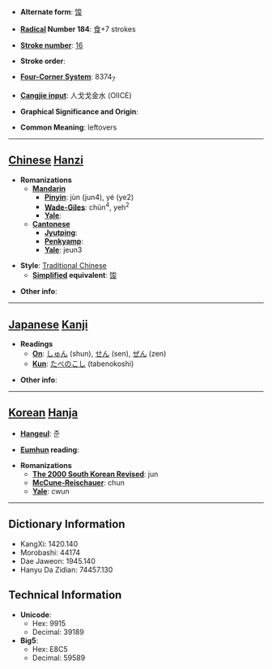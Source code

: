 * '''Alternate form''': [[馂]]

* '''[[Wiktionary:Chinese radical index| Radical]] Number 184''': [[Wiktionary:Chinese radical index 食|食]]+7 strokes

* '''[[Wiktionary:Chinese total strokes index|Stroke number]]''': [[Wiktionary:Chinese total strokes index 16|16]]

* '''Stroke order''': 

* '''[[Wiktionary:Chinese four corner index|Four-Corner System]]''': 8374<sub>7</sub>

* '''[[Wiktionary:Chinese Cangjie index|Cangjie input]]''': 人戈戈金水 (OIICE)

* '''Graphical Significance and Origin''': 

* '''Common Meaning''': leftovers

----

== [[Chinese]] [[Hanzi]] ==

* '''Romanizations'''
** '''[[Mandarin]]'''
*** '''[[Pinyin]]''': jùn (jun4), yé (ye2)
*** '''[[Wade-Giles]]''': chün<sup>4</sup>, yeh<sup>2</sup>
*** '''[[Yale]]''': 
** '''[[Cantonese]]'''
*** '''[[Jyutping]]''':
*** '''[[Penkyamp]]''': 
*** '''[[Yale]]''': jeun3

* '''Style''': [[Traditional Chinese]] 
** '''[[Simplified Chinese|Simplified]] equivalent''': [[馂]]

* '''Other info''': 

----

== [[Japanese]] [[Kanji]] ==

* '''Readings'''
** '''[[On]]''': [[しゅん]] (shun), [[せん]] (sen), [[ぜん]] (zen)
** '''[[Kun]]''': [[たべのこし]] (tabenokoshi)

* '''Other info''':  

----

== [[Korean]] [[Hanja]] ==

* '''[[Hangeul]]''': 준

* '''[[Eumhun]] reading''': 

* '''Romanizations'''
** '''[[The 2000 South Korean Revised Romanization|The 2000 South Korean Revised]]''': jun
** '''[[McCune-Reischauer]]''': chun
** '''[[Yale]]''': cwun

----

== Dictionary Information ==

* KangXi: 1420.140
* Morobashi: 44174
* Dae Jaweon: 1945.140
* Hanyu Da Zidian: 74457.130

== Technical Information ==

* '''Unicode''':
** Hex: 9915
** Decimal: 39189
* '''Big5''':
** Hex: E8C5
** Decimal: 59589